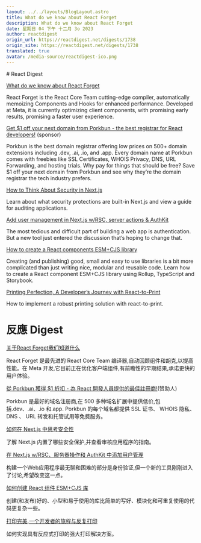 ```yaml
---
layout: ../../layouts/BlogLayout.astro
title: What do we know about React Forget
description: What do we know about React Forget
date: 星期日 04 下午 十二月 3o 2023
author: reactdigest
origin_url: https://reactdigest.net/digests/1738
origin_site: https://reactdigest.net/digests/1738
translated: true
avatar: /media-source/reactdigest-ico.png
---
```



<Reference client:only="react" title="What do we know about React Forget" url="https://reactdigest.net/digests/1738" />

<Detail client:only="react">
	# React Digest

[What do we know about React Forget](https://reactdigest.net/link/16568/a24eb3ef-556d-456e-a6a4-25de0a1cd63b/email)

React Forget is the React Core Team cutting-edge compiler, automatically memoizing Components and Hooks for enhanced performance. Developed at Meta, it is currently optimizing client components, with promising early results, promising a faster user experience.

[Get $1 off your next domain from Porkbun - the best registrar for React developers!](https://reactdigest.net/link/16569/a24eb3ef-556d-456e-a6a4-25de0a1cd63b/email) (sponsor)

Porkbun is the best domain registrar offering low prices on 500+ domain extensions including .dev, .ai, .io, and .app. Every domain name at Porkbun comes with freebies like SSL Certificates, WHOIS Privacy, DNS, URL Forwarding, and hosting trials. Why pay for things that should be free? Save $1 off your next domain from Porkbun and see why they’re the domain registrar the tech industry prefers.

[How to Think About Security in Next.js](https://reactdigest.net/link/16570/a24eb3ef-556d-456e-a6a4-25de0a1cd63b/email)

Learn about what security protections are built-in Next.js and view a guide for auditing applications.

[Add user management in Next.js w/RSC, server actions & AuthKit](https://reactdigest.net/link/16571/a24eb3ef-556d-456e-a6a4-25de0a1cd63b/email)

The most tedious and difficult part of building a web app is authentication. But a new tool just entered the discussion that’s hoping to change that.

[How to create a React components ESM+CJS library](https://reactdigest.net/link/16572/a24eb3ef-556d-456e-a6a4-25de0a1cd63b/email)

Creating (and publishing) good, small and easy to use libraries is a bit more complicated than just writing nice, modular and reusable code. Learn how to create a React component ESM+CJS library using Rollup, TypeScript and Storybook.

[Printing Perfection, A Developer’s Journey with React-to-Print](https://reactdigest.net/link/16573/a24eb3ef-556d-456e-a6a4-25de0a1cd63b/email)

How to implement a robust printing solution with react-to-print.


</Detail>

# 反應 Digest

[关于React Forget我们知道什么](https://reactdigest.net/link/16568/a24eb3ef-556d-456e-a6a4-25de0a1cd63b/email)

React Forget 是最先进的 React Core Team 编译器,自动回顾组件和胡克,以提高性能。在 Meta 开发,它目前正在优化客户端组件,有前瞻性的早期结果,承诺更快的用户体验。

[從 Porkbun 獲得 $1 折扣 - 為 React 開發人員提供的最佳註冊商!](https://reactdigest.net/link/16569/a24eb3ef-556d-456e-a6a4-25de0a1cd63b/email)(赞助人)

Porkbun 是最好的域名注册商,在 500 多种域名扩展中提供低价,包括.dev、.ai、.io 和.app. Porkbun 的每个域名都提供 SSL 证书、 WHOIS 隐私、 DNS 、 URL 转发和托管试用等免费服务。

[如何在 Next.js 中思考安全性](https://reactdigest.net/link/16570/a24eb3ef-556d-456e-a6a4-25de0a1cd63b/email)

了解 Next.js 内置了哪些安全保护,并查看审核应用程序的指南。

[在 Next.js w/RSC、服务器操作和 AuthKit 中添加用户管理](https://reactdigest.net/link/16571/a24eb3ef-556d-456e-a6a4-25de0a1cd63b/email)

构建一个Web应用程序最无聊和困难的部分是身份验证,但一个新的工具刚刚进入了讨论,希望改变这一点。

[如何创建 React 组件 ESM+CJS 库](https://reactdigest.net/link/16572/a24eb3ef-556d-456e-a6a4-25de0a1cd63b/email)

创建(和发布)好的、小型和易于使用的库比简单的写好、模块化和可重复使用的代码更复杂一些。

[打印完美,一个开发者的旅程与反复打印](https://reactdigest.net/link/16573/a24eb3ef-556d-456e-a6a4-25de0a1cd63b/email)

如何实现具有反应式打印的强大打印解决方案。


